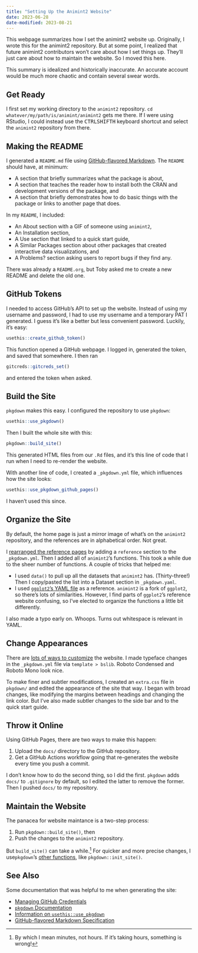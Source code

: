 ```yaml
---
title: "Setting Up the Animint2 Website"
date: 2023-06-28
date-modified: 2023-08-21
---
```


This webpage summarizes how I set the animint2 website up. Originally, I wrote this for the animint2 repository. But at some point, I realized that future animint2 contributors won't care about how I set things up. They'll just care about how to maintain the website. So I moved this here.

This summary is idealized and historically inaccurate. An accurate account would be much more chaotic and contain several swear words.


## Get Ready

I first set my working directory to the `animint2` repository. `cd whatever/my/path/is/animint/animint2` gets me there. If I were using RStudio, I could instead use the <kbd>CTRL</kbd><kbd>SHIFT</kbd><kbd>H</kbd> keyboard shortcut and select the `animint2` repository from there.


## Making the README

I generated a `README.md` file using [GitHub-flavored Markdown](https://github.github.com/gfm/). The `README` should have, at minimum:

- A section that briefly summarizes what the package is about,
- A section that teaches the reader how to install both the CRAN and development versions of the package, and
- A section that briefly demonstrates how to do basic things with the package or links to another page that does.

In my `README`, I included:

- An About section with a GIF of someone using `animint2`,
- An Installation section,
- A Use section that linked to a quick start guide, 
- A Similar Packages section about other packages that created interactive data visualizations, and
- A Problems? section asking users to report bugs if they find any.

There was already a `README.org`, but Toby asked me to create a new README and delete the old one.


## GitHub Tokens

I needed to access GitHub's API to set up the website. Instead of using my username and password, I had to use my username and a temporary PAT I generated. I guess it's like a better but less convenient password. Luckily, it's easy:

```r
usethis::create_github_token()
```

This function opened a GitHub webpage. I logged in, generated the token, and saved that somewhere. I then ran

```r
gitcreds::gitcreds_set()
```

and entered the token when asked.


## Build the Site

`pkgdown` makes this easy. I configured the repository to use `pkgdown`:

```r
usethis::use_pkgdown()
```

Then I built the whole site with this:

```r
pkgdown::build_site()
```

This generated HTML files from our `.Rd` files, and it's this line of code that I run when I need to re-render the website.

With another line of code, I created a `_pkgdown.yml` file, which influences how the site looks:

```r
usethis::use_pkgdown_github_pages()
```

I haven't used this since.


## Organize the Site

By default, the home page is just a mirror image of what's on the `animint2` repository, and the references are in alphabetical order. Not great.

I [rearranged the reference pages](https://pkgdown.r-lib.org/reference/build_reference.html) by adding a `reference` section to the `_pkgdown.yml`. Then I added all of `animint2`'s functions. This took a while due to the sheer number of functions. A couple of tricks that helped me:

- I used `data()` to pull up all the datasets that `animint2` has. (Thirty-three!) Then I copy/pasted the list into a Dataset section in `_pkgdown.yaml`.
- I used [`ggplot2`'s YAML file](https://github.com/tidyverse/ggplot2/blob/main/_pkgdown.yml) as a reference. `animint2` is a fork of `ggplot2`, so there's lots of similarities. However, I find parts of `ggplot2`'s reference website confusing, so I've elected to organize the functions a little bit differently.

I also made a typo early on. Whoops. Turns out whitespace is relevant in YAML.


## Change Appearances

There are [lots of ways to customize](https://pkgdown.r-lib.org/articles/customise.html) the website. I made typeface changes in the `_pkgdown.yml` file via `template > bslib`. Roboto Condensed and Roboto Mono look nice.

To make finer and subtler modifications, I created an `extra.css` file in `pkgdown/` and edited the appearance of the site that way. I began with broad changes, like modifying the margins between headings and changing the link color. But I've also made subtler changes to the side bar and to the quick start guide.


## Throw it Online

Using GitHub Pages, there are two ways to make this happen:

1. Upload the `docs/` directory to the GitHub repository.
2. Get a GitHub Actions workflow going that re-generates the website every time you push a commit.

I don't know how to do the second thing, so I did the first. `pkgdown` adds `docs/` to `.gitignore` by default, so I edited the latter to remove the former. Then I pushed `docs/` to my repository.


## Maintain the Website

The panacea for website maintance is a two-step process:

1. Run `pkgdown::build_site()`, then
2. Push the changes to the `animint2` repository.

But `build_site()` can take a while.^[By which I mean minutes, not hours. If it's taking hours, something is wrong!] For quicker and more precise changes, I use`pkgdown`'s [other functions](https://pkgdown.r-lib.org/reference/index.html#build), like `pkgdown::init_site()`.


## See Also

Some documentation that was helpful to me when generating the site:

- [Managing GitHub Credentials](https://usethis.r-lib.org/articles/git-credentials.html)
- [`pkgdown` Documentation](https://pkgdown.r-lib.org/index.html)
- [Information on `usethis::use_pkgdown`](https://usethis.r-lib.org/reference/use_pkgdown.html)
- [GitHub-flavored Markdown Specification](https://github.github.com/gfm/)